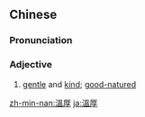 {{also|温厚}}
==Chinese==
{{zh-forms|s=温厚}}

===Pronunciation===
{{zh-pron
|m=wēnhòu
|c=wan1 hau5
|cat=a
}}

===Adjective===
{{zh-adj}}

# [[gentle]] and [[kind]]; [[good-natured]]

[[zh-min-nan:溫厚]]
[[ja:溫厚]]